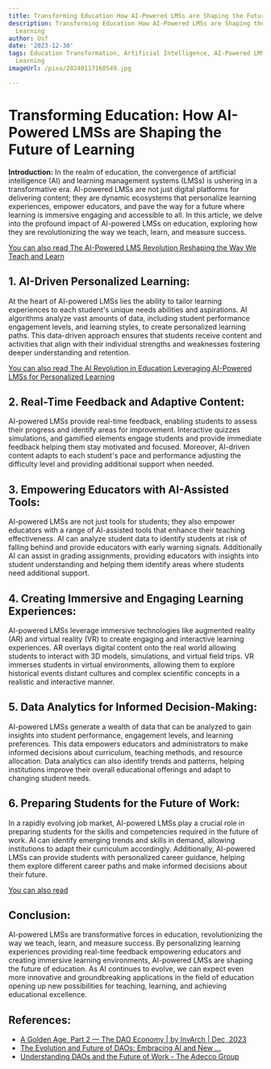 ```yaml
---
title: Transforming Education How AI-Powered LMSs are Shaping the Future of Learning
description: Transforming Education How AI-Powered LMSs are Shaping the Future of
  Learning
author: Usf
date: '2023-12-30'
tags: Education Transformation, Artificial Intelligence, AI-Powered LMS, Future of
  Learning
imageUrl: /pixa/20240117160549.jpg

---
```

# **Transforming Education: How AI-Powered LMSs are Shaping the Future of  Learning**

**Introduction:**
In the realm of education, the convergence of artificial intelligence (AI) and learning management systems (LMSs) is ushering in a transformative era. AI-powered LMSs  are not just digital platforms for delivering  content; they  are dynamic ecosystems that personalize learning experiences, empower educators, and  pave the way  for a future  where learning is immersive engaging and accessible to  all. In this article, we delve into the profound impact of AI-powered LMSs on education, exploring how they are  revolutionizing  the way we teach, learn, and measure success.

[You can  also read The AI-Powered LMS Revolution Reshaping the Way We Teach  and Learn](The%20AI-Powered%20LMS%20Revolution%20Reshaping%20the%20Way%20We%20Teach%20and%20Learn)


## **1. AI-Driven Personalized  Learning:**
At the heart of AI-powered LMSs lies the ability to tailor learning experiences to each student's unique  needs  abilities and aspirations.  AI algorithms analyze vast amounts of data, including student performance engagement levels, and learning styles, to create personalized learning paths. This data-driven approach  ensures that students  receive content and activities that align  with  their individual strengths and weaknesses fostering deeper understanding and retention.

[You can  also  read The AI Revolution in Education Leveraging AI-Powered  LMSs for  Personalized Learning](The%20AI%20Revolution%20in%20Education%20Leveraging%20AI-Powered%20LMSs%20for%20Personalized%20Learning)


## **2. Real-Time  Feedback and Adaptive Content:**
AI-powered LMSs  provide real-time  feedback, enabling students to assess their  progress and identify areas for improvement. Interactive quizzes simulations, and gamified elements engage students and provide immediate feedback helping them  stay motivated and focused. Moreover, AI-driven content adapts to each student's pace  and performance  adjusting the difficulty level  and providing additional support when needed.

## **3. Empowering Educators with AI-Assisted Tools:**
AI-powered LMSs are not  just tools for students;  they also empower educators with a  range of AI-assisted tools that enhance their teaching effectiveness. AI can analyze student data to identify  students at risk of  falling behind and provide educators with early warning signals. Additionally AI can assist in grading assignments, providing educators with insights into student understanding and helping them identify areas where students need  additional support.

## **4. Creating  Immersive and Engaging Learning Experiences:**
AI-powered LMSs leverage immersive technologies like augmented reality (AR) and virtual  reality (VR) to create engaging and interactive learning experiences. AR overlays digital content onto the  real world allowing students to interact with 3D models, simulations, and virtual field trips. VR immerses students in virtual environments, allowing them to explore historical events distant cultures and complex scientific concepts in a realistic and interactive manner.

##  **5. Data  Analytics for Informed Decision-Making:**
AI-powered LMSs generate a  wealth of data that can be analyzed to  gain insights into student performance, engagement levels, and learning preferences. This data empowers educators and administrators to make informed decisions about curriculum, teaching methods, and resource allocation. Data analytics can also identify trends and patterns, helping institutions improve their overall educational offerings and adapt to changing student  needs.

## **6.  Preparing Students for the Future of Work:**
In a rapidly  evolving job market, AI-powered LMSs play a crucial role in  preparing students for the skills and competencies required in the  future of work. AI can identify emerging trends and skills in demand,  allowing institutions to adapt their curriculum accordingly. Additionally, AI-powered  LMSs can provide  students with personalized career guidance, helping them explore different career paths and make informed decisions about their future.

[You can also read ]()


## **Conclusion:**
AI-powered LMSs are transformative forces in education, revolutionizing the  way we teach,  learn, and measure success. By personalizing learning experiences providing real-time feedback empowering educators and creating immersive  learning environments, AI-powered LMSs are shaping the future  of education. As AI continues to evolve, we can expect even  more innovative and groundbreaking applications in the  field of education  opening up new possibilities for teaching, learning, and achieving educational excellence.

## References:
- [A Golden Age, Part 2 — The DAO Economy | by InvArch | Dec, 2023](https://invarch.medium.com/a-golden-age-part-2-the-dao-economy-7cc4a021a98e)
- [The Evolution and Future of DAOs: Embracing AI and New ...](https://www.linkedin.com/pulse/evolution-future-daos-embracing-ai-new-technologies-dr-willie-shi?trk=article-ssr-frontend-pulse_more-articles_related-content-card)
- [Understanding DAOs and the Future of Work - The Adecco Group](https://www.adeccogroup.com/future-of-work/latest-insights/understanding-daos-and-the-future-of-work/)
